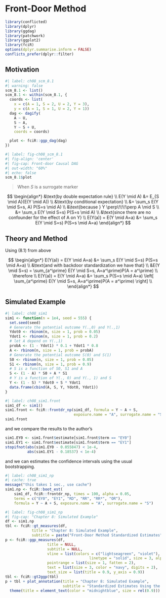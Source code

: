 # Front-Door Method {#frontdoor}

```r
library(conflicted)
library(dplyr)
library(ggdag)
library(patchwork)
library(ggplot2)
library(fciR)
options(dplyr.summarise.inform = FALSE)
conflicts_prefer(dplyr::filter)
```


## Motivation

```r
#| label: ch08_scm_8.1
#| warning: false
scm_8.1 <- list()
scm_8.1 <- within(scm_8.1, {
  coords <- list(
    x = c(A = 1, S = 2, U = 2, Y = 3),
    y = c(A = 1, S = 1, U = 2, Y = 1))
  dag <- dagify(
    A ~ U,
    S ~ A,
    Y ~ S + U,
    coords = coords)

  plot <- fciR::ggp_dag(dag)
})
```

```r
#| label: fig-ch08_scm_8.1
#| fig-align: 'center'
#| fig-cap: Front-door Causal DAG
#| out-width: "60%"
#| echo: false
scm_8.1$plot
```

> When $S$ is a surrogate marker

$$
\begin{align*}
&\text{by double expectation rule} \\
E(Y \mid A) &= E_{S \mid A}(E(Y \mid A)) \\
&\text{by conditional expectation} \\
&= \sum_s E(Y \mid S=s, A) P(S=s \mid A) \\
&\text{because } Y \perp\!\!\!\perp A \mid S \\
&= \sum_s E(Y \mid S=s) P(S=s \mid A) \\
&\text{since there are no confounder for the effect of A on Y} \\
E(Y(a)) = E(Y \mid A=a) &=  \sum_s E(Y \mid S=s) P(S=s \mid A=a)
\end{align*}
$$

## Theory and Method

Using (8.1) from above

$$
\begin{align*}
E(Y(a)) = E(Y \mid A=a) &=  \sum_s E(Y \mid S=s) P(S=s \mid A=a) \\
&\text{and with backdoor standardization we have that} \\
&E(Y \mid S=s) = \sum_{a^\prime} E(Y \mid S=s, A=a^\prime)P(A = a^\prime) \\
\therefore \\
E(Y(a)) = E(Y \mid A=a) &=  \sum_s P(S=s \mid A=a) \left[ \sum_{a^\prime} E(Y \mid S=s, A=a^\prime)P(A = a^\prime) \right] \\
\end{align*}
$$

## Simulated Example

```r
#| label: ch08_sim1
sim1 <- function(n = 1e4, seed = 555) {
  set.seed(seed)
  # Generate the potential outcome Y(.,0) and Y(.,1)
  Ydot0 <- rbinom(n, size = 1, prob = 0.05)
  Ydot1 <- rbinom(n, size = 1, prob = 0.2)
  # let A depend on Y(.,1)
  probA <- (1 - Ydot1) * 0.1 + Ydot1 * 0.8
  A <- rbinom(n, size = 1, prob = probA)
  # Generate the potential outcome S(0) and S(1)
  S0 <- rbinom(n, size = 1, prob = 0.05)
  S1 <- rbinom(n, size = 1, prob = 0.9)
  # S is a function of S0, S1 and A
  S <- (1 - A) * S0 + A * S1
  # Y is a function of Y(., 0) and Y(., 1) and S
  Y <- (1 - S) * Ydot0 + S * Ydot1
  data.frame(cbind(A, S, Y, Ydot0, Ydot1))
}
```

```r
#| label: ch08_sim1.front
sim1_df <- sim1()
sim1.front <- fciR::frontdr_np(sim1_df, formula = Y ~ A + S,
                               exposure.name = "A", surrogate.name = "S")
sim1.front
```

and we compare the results to the author's

```r
sim1.EY0 <- sim1.front$estimate[sim1.front$term == "EY0"]
sim1.EY1 <- sim1.front$estimate[sim1.front$term == "EY1"]
stopifnot(abs(sim1.EY0 - 0.055847) < 1e-4,
          abs(sim1.EY1 - 0.18537) < 1e-4)
```

and we can estimates the confidence intervals using the usual bootstrapping.

```r
#| label: ch08_sim1_np
#| cache: true
message("this takes 1 sec., use cache")
sim1.np <- fciR::boot_est(
    sim1_df, fciR::frontdr_np, times = 100, alpha = 0.05,
    terms = c("EY0", "EY1", "RD", "RR", "RR*", "OR"),
    formula = Y ~ A + S, exposure.name = "A", surrogate.name = "S")
```

```r
#| label: fig-ch08_sim1_np
#| fig-cap: "Chapter 8: Simulated Example"
df <- sim1.np
tbl <- fciR::gt_measures(df, 
            title = "Chapter 8: Simulated Example", 
            subtitle = paste("Front-Door Method Standardized Estimates"))
p <- fciR::ggp_measures(df,
                   title = NULL,
                   subtitle = NULL,
                   vline = list(colors = c("lightseagreen", "violet"),
                                      linetype = "solid", size = 3, alpha = 0.5),
                   pointrange = list(size = 1, fatten = 2),
                   text = list(size = 3, color = "navy", digits = 2),
                   text_size = list(title = 0.9, y_axis = 0.9))
tbl <- fciR::gt2ggp(tbl)
p + tbl + plot_annotation(title = "Chapter 8: Simulated Example",
                          subtitle = "Standardized Estimates Using the Front-door Method") &
  theme(title = element_text(color = "midnightblue", size = rel(0.9)))
```
